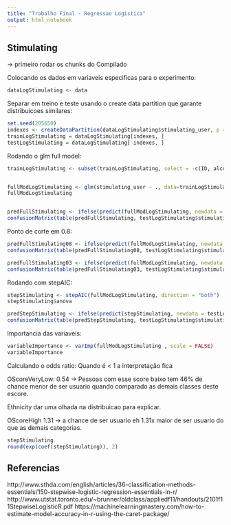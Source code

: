 ```yaml
---
title: "Trabalho Final - Regressao Logistica"
output: html_notebook
---
```


## Stimulating

-> primeiro rodar os chunks do Compilado

Colocando os dados em variaveis especificas para o experimento:

```r
dataLogStimulating <- data
```

Separar em treino e teste usando o create data partition que garante distribuicoes similares:

```r
set.seed(205650)
indexes <- createDataPartition(dataLogStimulating$stimulating_user, p = 0.85, list = FALSE)
trainLogStimulating = dataLogStimulating[indexes, ]
testLogStimulating = dataLogStimulating[-indexes, ]
```

Rodando o glm full model:
```r
trainLogStimulating <- subset(trainLogStimulating, select = -c(ID, alcohol_user, ecstasy_user, cannabis_user))


fullModLogStimulating <- glm(stimulating_user ~ ., data=trainLogStimulating, family = "binomial")
fullModLogStimulating


predFullStimulating <- ifelse(predict(fullModLogStimulating, newdata = testLogStimulating) >= 0.5, 1, 0)
confusionMatrix(table(predFullStimulating, testLogStimulating$stimulating_user))

```

Ponto de corte em 0.8:
```r
predFullStimulating08 <- ifelse(predict(fullModLogStimulating, newdata = testLogStimulating) >= 0.8, 1, 0)
confusionMatrix(table(predFullStimulating08, testLogStimulating$stimulating_user))

```

```r
predFullStimulating03 <- ifelse(predict(fullModLogStimulating, newdata = testLogStimulating) >= 0.3, 1, 0)
confusionMatrix(table(predFullStimulating03, testLogStimulating$stimulating_user))

```


Rodando com stepAIC:
```r
stepStimulating <- stepAIC(fullModLogStimulating, direction = "both")
stepStimulating$anova

predStepStimulating <- ifelse(predict(stepStimulating, newdata = testLogStimulating) >= 0.5, 1, 0)
confusionMatrix(table(predStepStimulating, testLogStimulating$stimulating_user))

```


Importancia das variaveis: 
```r
variableImportance <- varImp(fullModLogStimulating , scale = FALSE)
variableImportance
```

Calculando o odds ratio:
Quando é < 1 a interpretação fica 

OScoreVeryLow: 0.54 -> Pessoas com esse score baixo tem 46% de chance menor de ser usuario quando comparado as demais classes deste escore.

Ethnicity dar uma olhada na distribuicao para explicar.

OScoreHigh 1.31 -> a chance de ser usuario eh 1.31x maior de ser usuario do que as demais categorias.  

```r
stepStimulating
round(exp(coef(stepStimulating)), 2)
```



## Referencias
http://www.sthda.com/english/articles/36-classification-methods-essentials/150-stepwise-logistic-regression-essentials-in-r/
http://www.utstat.toronto.edu/~brunner/oldclass/appliedf11/handouts/2101f11StepwiseLogisticR.pdf
https://machinelearningmastery.com/how-to-estimate-model-accuracy-in-r-using-the-caret-package/